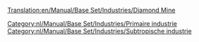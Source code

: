[[Translation:en/Manual/Base Set/Industries/Diamond Mine]]

{{nl/Manual/Base Set/Industries/Industrieën|image=en/Manual/Base Set/Industries/Diamondmine.png
|name=Diamantmijn
|climates=[[nl/Manual/Klimaat#subtropisch|Subtropisch]]
|accepts=Niets
|produces=[[nl/Manual/Base Set/Cargos/Diamanten|Diamanten]]
|notes=Niet aanwezig in andere klimaten.
}}

[[Category:nl/Manual/Base Set/Industries/Primaire industrie]]
[[Category:nl/Manual/Base Set/Industries/Subtropische industrie]]